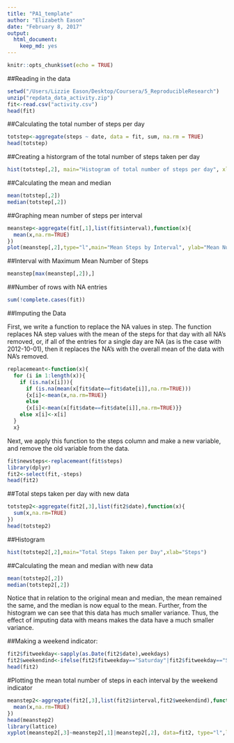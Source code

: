 ```yaml
---
title: "PA1_template"
author: "Elizabeth Eason"
date: "February 8, 2017"
output: 
  html_document: 
    keep_md: yes
---
```


```r
knitr::opts_chunk$set(echo = TRUE)
```
##Reading in the data
```r
setwd("/Users/Lizzie Eason/Desktop/Coursera/5_ReproducibleResearch")
unzip("repdata_data_activity.zip")
fit<-read.csv("activity.csv")
head(fit)
```

##Calculating the total number of steps per day
```r
totstep<-aggregate(steps ~ date, data = fit, sum, na.rm = TRUE)
head(totstep)
```

##Creating a historgram of the total number of steps taken per day
```r
hist(totstep[,2], main="Histogram of total number of steps per day", xlab="Steps")
```

##Calculating the mean and median
```r
mean(totstep[,2])
median(totstep[,2])
```

##Graphing mean number of steps per interval
```r
meanstep<-aggregate(fit[,1],list(fit$interval),function(x){
  mean(x,na.rm=TRUE)
})
plot(meanstep[,2],type="l",main="Mean Steps by Interval", ylab="Mean Number of Steps",xlab="Interval")
```

##Interval with Maximum Mean Number of Steps
```r
meanstep[max(meanstep[,2]),]
```

##Number of rows with NA entries
```r
sum(!complete.cases(fit))
```

##Imputing the Data

First, we write a function to replace the NA values in step. The function replaces NA step values with the mean of the steps for that day with all NA's removed, or, if all of the entries for a single day are NA (as is the case with 2012-10-01), then it replaces the NA's with the overall mean of the data with NA's removed.

```r
replacemeant<-function(x){
  for (i in 1:length(x)){
    if (is.na(x[i])){
      if (is.na(mean(x[fit$date==fit$date[i]],na.rm=TRUE)))
      {x[i]<-mean(x,na.rm=TRUE)}
      else
      {x[i]<-mean(x[fit$date==fit$date[i]],na.rm=TRUE)}}
    else x[i]<-x[i]
  }
  x}
```

Next, we apply this function to the steps column and make a new variable, and remove the old variable from the data.
```r
fit$newsteps<-replacemeant(fit$steps)
library(dplyr)
fit2<-select(fit,-steps)
head(fit2)
```

##Total steps taken per day with new data
```r
totstep2<-aggregate(fit2[,3],list(fit2$date),function(x){
  sum(x,na.rm=TRUE)
})
head(totstep2)
```

##Histogram
```r
hist(totstep2[,2],main="Total Steps Taken per Day",xlab="Steps")
```

##Calculating the mean and median with new data
```r
mean(totstep2[,2])
median(totstep2[,2])
```

Notice that in relation to the original mean and median, the mean remained the same, and the median is now equal to the mean. Further, from the histogram we can see that this data has much smaller variance. Thus, the effect of imputing data with means makes the data have a much smaller variance.

##Making a weekend indicator:
```r
fit2$fitweekday<-sapply(as.Date(fit2$date),weekdays)
fit2$weekendind<-ifelse(fit2$fitweekday=="Saturday"|fit2$fitweekday=="Sunday","weekend","weekday")
head(fit2)
```

#Plotting the mean total number of steps in each interval by the weekend indicator
```r
meanstep2<-aggregate(fit2[,3],list(fit2$interval,fit2$weekendind),function(x){
  mean(x,na.rm=TRUE)
})
head(meanstep2)
library(lattice)
xyplot(meanstep2[,3]~meanstep2[,1]|meanstep2[,2], data=fit2, type="l",layout=c(1,2),xlab="Interval",ylab="Steps")
```